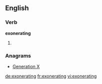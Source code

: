 ==English==

===Verb===
'''exonerating'''

# {{present participle of|exonerate}}

===Anagrams===
* [[Generation X#English|Generation X]]

[[de:exonerating]]
[[fr:exonerating]]
[[vi:exonerating]]